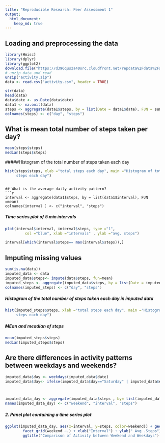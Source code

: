 ---
title: "Reproducible Research: Peer Assessment 1"
output: 
  html_document:
    keep_md: true
---


## Loading and preprocessing the data
```{r }
library(Hmisc)
library(dplyr)
library(ggplot2)
download.file("https://d396qusza40orc.cloudfront.net/repdata%2Fdata%2Factivity.zip", destfile = "activity.zip", mode="wb")
# unzip data and read 
unzip("activity.zip")
data <- read.csv("activity.csv", header = TRUE)

str(data)
head(data)
data$date <- as.Date(data$date)
data1 <- na.omit(data)
steps <- aggregate(data1$steps, by = list(Date = data1$date), FUN = sum)
colnames(steps) <- c("day", "steps")
```

## What is mean total number of steps taken per day?

```{r}
mean(steps$steps)
median(steps$steps)
```

#####Histogram of the total number of steps taken each day
```{r}
hist(steps$steps, xlab ="total steps each day", main ="Histogram of total 
     steps each day")
```


```

## What is the average daily activity pattern?
```{r}
interval <- aggregate(data1$steps, by = list(data1$interval), FUN =mean)
colnames(interval ) <- c("interval", "steps")
```
##### Time series plot of 5 min intervals
```{r}
plot(interval$interval, interval$steps, type ="l",
         col ="blue", xlab ="intervals" , ylab ="avg. steps")
     
interval[which(interval$steps== max(interval$steps)),]

```


## Imputing missing values
```{r}
sum(is.na(data))
imputed_data <- data
imputed_data$steps<- impute(data$steps, fun=mean)
imputed_steps <- aggregate(imputed_data$steps, by = list(Date = imputed_data$date), FUN = sum)
colnames(imputed_steps) <- c("day", "steps")
```
#####  Histogram of the total number of steps taken each day in imputed data 
```{r}
hist(imputed_steps$steps, xlab ="total steps each day", main ="Histogram of total 
     steps each day")
```
##### MEan and meadian of steps
```{r}
mean(imputed_steps$steps)
median(imputed_steps$steps)

```
## Are there differences in activity patterns between weekdays and weekends?
```{r}
imputed_data$day <- weekdays(imputed_data$date)
imputed_data$day<- ifelse(imputed_data$day=="Saturday" | imputed_data$day=="Sunday", "Weekend", "Weekday" )



imputed_data_day <- aggregate(imputed_data$steps , by= list(imputed_data$day, imputed_data$interval), FUN = mean)
names(imputed_data_day) <- c("weekend", "interval", "steps")
```
##### 2. Panel plot containing a time series plot
```{r}
ggplot(imputed_data_day, aes(x=interval, y=steps, color=weekend)) + geom_line()+
        facet_grid(weekend ~.) + xlab("Interval") + ylab(" Avg .Steps") +
        ggtitle("Comparison of Activity between Weekend and Weekdays")
```


